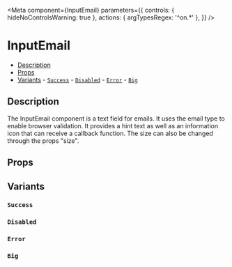 

<Meta
  component={InputEmail}
  parameters={{
    controls: { hideNoControlsWarning: true },
    actions: { argTypesRegex: '^on.*' },
  }}
/>

# InputEmail

- [Description](#description)
- [Props](#props)
- [Variants](#variants) - [`Success`](#success) - [`Disabled`](#disabled) - [`Error`](#error) - [`Big`](#big)

## Description

The InputEmail component is a text field for emails. It uses the email type to enable browser validation. It provides a hint text as well as an information icon that can receive a callback function. The size can also be changed through the props "size".

<Canvas of={InputEmail.Default} />

## Props

<Controls of={InputEmail.Default} />

## Variants

### `Success`

<Canvas of={InputEmail.Success} />

### `Disabled`

<Canvas of={InputEmail.Disabled} />

### `Error`

<Canvas of={InputEmail.Error} />

### `Big`

<Canvas of={InputEmail.Big} />
